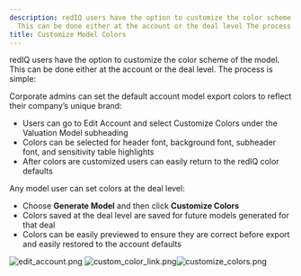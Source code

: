 ```yaml
---
description: redIQ users have the option to customize the color scheme of the model
  This can be done either at the account or the deal level The process is simple
title: Customize Model Colors
---
```


redIQ users have the option to customize the color scheme of the model. This can be done either at the account or the deal level. The process is simple:


Corporate admins can set the default account model export colors to reflect their company’s unique brand:


* Users can go to Edit Account and select Customize Colors under the Valuation Model subheading
* Colors can be selected for header font, background font, subheader font, and sensitivity table highlights
* After colors are customized users can easily return to the redIQ color defaults


Any model user can set colors at the deal level:


* Choose **Generate Model** and then click **Customize Colors**
* Colors saved at the deal level are saved for future models generated for that deal
* Colors can be easily previewed to ensure they are correct before export and easily restored to the account defaults


![edit_account.png](https://rediq.zendesk.com/hc/article_attachments/360043590651/edit_account.png) ![custom_color_link.png](https://rediq.zendesk.com/hc/article_attachments/360043545952/custom_color_link.png)![customize_colors.png](https://rediq.zendesk.com/hc/article_attachments/360043590791/customize_colors.png)